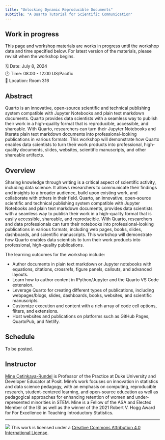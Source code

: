 ```yaml
---
title: "Unlocking Dynamic Reproducible Documents"
subtitle: "A Quarto Tutorial for Scientific Communication"
---
```


::: callout-caution
## Work in progress

This page and workshop materials are works in progress until the workshop date and time specified below. For latest version of the materials, please revisit when the workshop begins.
:::

🗓️ Date: July 8, 2024\
🕗 Time: 08:00 - 12:00 US/Pacific\
🏨 Location: Room 316

## Abstract

Quarto is an innovative, open-source scientific and technical publishing system compatible with Jupyter Notebooks and plain text markdown documents. Quarto provides data scientists with a seamless way to publish their work in a high-quality format that is reproducible, accessible, and shareable. With Quarto, researchers can turn their Jupyter Notebooks and literate plain text markdown documents into professional-looking publications in various formats. This workshop will demonstrate how Quarto enables data scientists to turn their work products into professional, high-quality documents, slides, websites, scientific manuscripts, and other shareable artifacts.

## Overview

Sharing knowledge through writing is a critical aspect of scientific activity, including data science. It allows researchers to communicate their findings and insights to a broader audience, build upon existing work, and collaborate with others in their field. Quarto, an innovative, open-source scientific and technical publishing system compatible with Jupyter Notebooks and plain text markdown documents, provides data scientists with a seamless way to publish their work in a high-quality format that is easily accessible, shareable, and reproducible. With Quarto, researchers and data professionals can turn their notebooks into professional-looking publications in various formats, including web pages, books, slides, dashboards, and scientific manuscripts. This workshop will demonstrate how Quarto enables data scientists to turn their work products into professional, high-quality publications.

The learning outcomes for the workshop include:

-   Author documents in plain text markdown or Jupyter notebooks with equations, citations, crossrefs, figure panels, callouts, and advanced layouts.
-   Learn how to author content in IPython/Jupyter and the Quarto VS Code extension.
-   Leverage Quarto for creating different types of publications, including webpages/blogs, slides, dashboards, books, websites, and scientific manuscripts.
-   Customize execution and content with a rich array of code cell options, filters, and extensions.
-   Host websites and publications on platforms such as GitHub Pages, QuartoPub, and Netlify.

## Schedule

To be posted.

<!--
+-------------------+------------------------------------------------+
| Time              | Module                                         |
+===================+================================================+
| 09:00 - 10:30     | [Hello Quarto](1-hello-quarto/index.qmd)       |
+-------------------+------------------------------------------------+
| 10:30 - 11:00     | Break ☕                                       |
+-------------------+------------------------------------------------+
| 11:00 - 12:30     | [Documents](2-documents/index.qmd)             |
+-------------------+------------------------------------------------+
| 12:30 - 13:30     | Lunch 🍽️                                       |
+-------------------+------------------------------------------------+
| 13:30 - 15:00     | [Presentations](3-presentations/index.qmd)     |
+-------------------+------------------------------------------------+
| 15:00 - 15:30     | Break ☕                                       |
+-------------------+------------------------------------------------+
| 15:30 - 17:00     | [Websites](4-websites/index.qmd)               |
|                   |                                                |
|                   | Time permitting: Journal articles              |
+-------------------+------------------------------------------------+
-->

## Instructor

[Mine Çetinkaya-Rundel](https://mine-cr.com/) is Professor of the Practice at Duke University and Developer Educator at Posit. Mine's work focuses on innovation in statistics and data science pedagogy, with an emphasis on computing, reproducible research, student-centered learning, and open-source education as well as pedagogical approaches for enhancing retention of women and under-represented minorities in STEM. Mine is a Fellow of the ASA and Elected Member of the ISI as well as the winner of the 2021 Robert V. Hogg Award for For Excellence in Teaching Introductory Statistics.

------------------------------------------------------------------------

![](https://i.creativecommons.org/l/by/4.0/88x31.png) This work is licensed under a [Creative Commons Attribution 4.0 International License](https://creativecommons.org/licenses/by/4.0/).